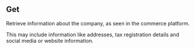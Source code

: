 ## Get

Retrieve information about the company, as seen in the commerce platform.

This may include information like addresses, tax registration details and social media or website information.
